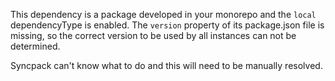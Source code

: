 
This dependency is a package developed in your monorepo and the `local` <Link to='/config/dependency-types'>dependencyType</Link> is enabled. The `version` property of its package.json file is missing, so the correct version to be used by all instances can not be determined.

Syncpack can't know what to do and this will need to be manually resolved.
